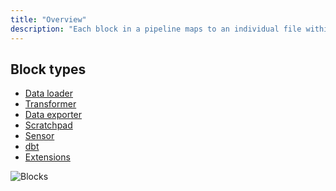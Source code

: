 ```yaml
---
title: "Overview"
description: "Each block in a pipeline maps to an individual file within a project. Blocks can be reused and shared across multiple pipelines within the same project."
---
```


## Block types

- [Data loader](/design/blocks/data-loader)
- [Transformer](/design/blocks/transformer)
- [Data exporter](/design/blocks/data-exporter)
- [Scratchpad](/design/blocks/scratchpad)
- [Sensor](/design/blocks/sensor)
- [dbt](/dbt/overview)
- [Extensions](/design/blocks/extension)

<Frame>
  <img alt="Blocks" src="https://user-images.githubusercontent.com/97557538/198362650-6a61dfb2-8afb-40d4-b5ce-fb9f145f23a6.png" />
</Frame>
